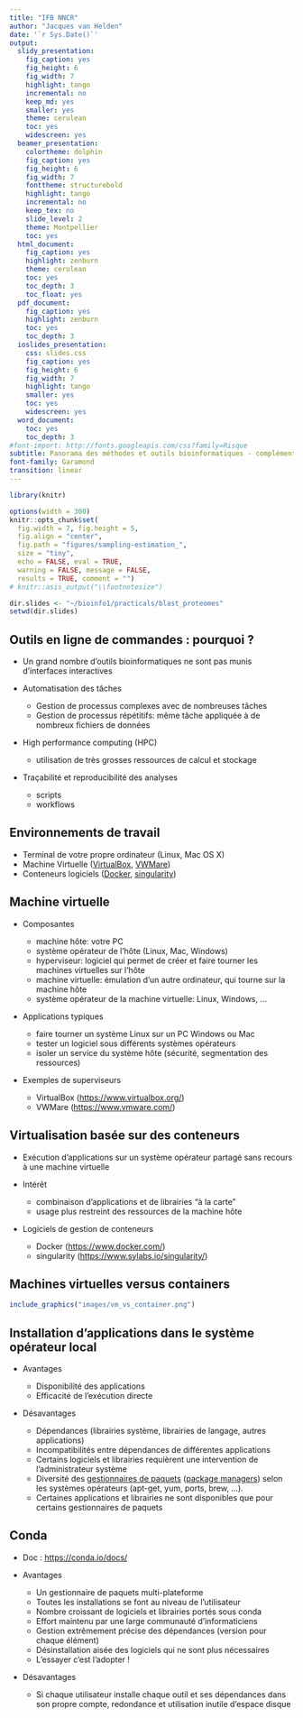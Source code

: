 ```yaml
---
title: "IFB NNCR"
author: "Jacques van Helden"
date: '`r Sys.Date()`'
output:
  slidy_presentation:
    fig_caption: yes
    fig_height: 6
    fig_width: 7
    highlight: tango
    incremental: no
    keep_md: yes
    smaller: yes
    theme: cerulean
    toc: yes
    widescreen: yes
  beamer_presentation:
    colortheme: dolphin
    fig_caption: yes
    fig_height: 6
    fig_width: 7
    fonttheme: structurebold
    highlight: tango
    incremental: no
    keep_tex: no
    slide_level: 2
    theme: Montpellier
    toc: yes
  html_document:
    fig_caption: yes
    highlight: zenburn
    theme: cerulean
    toc: yes
    toc_depth: 3
    toc_float: yes
  pdf_document:
    fig_caption: yes
    highlight: zenburn
    toc: yes
    toc_depth: 3
  ioslides_presentation:
    css: slides.css
    fig_caption: yes
    fig_height: 6
    fig_width: 7
    highlight: tango
    smaller: yes
    toc: yes
    widescreen: yes
  word_document:
    toc: yes
    toc_depth: 3
#font-import: http://fonts.googleapis.com/css?family=Risque
subtitle: Panorama des méthodes et outils bioinformatiques - compléments
font-family: Garamond
transition: linear
---
```


```r
library(knitr)

options(width = 300)
knitr::opts_chunk$set(
  fig.width = 7, fig.height = 5, 
  fig.align = "center", 
  fig.path = "figures/sampling-estimation_",
  size = "tiny", 
  echo = FALSE, eval = TRUE, 
  warning = FALSE, message = FALSE, 
  results = TRUE, comment = "")
# knitr::asis_output("\\footnotesize")

dir.slides <- "~/bioinfo1/practicals/blast_proteomes"
setwd(dir.slides)
```

## Outils en ligne de commandes : pourquoi ?

- Un grand nombre d'outils bioinformatiques ne sont pas munis d'interfaces interactives

- Automatisation des tâches

    - Gestion de processus complexes avec de nombreuses tâches
    - Gestion de processus répétitifs: même tâche appliquée à de nombreux fichiers de données

- High performance computing (HPC)

    - utilisation de très grosses ressources de calcul et stockage

- Traçabilité et reproducibilité des analyses

    - scripts
    - workflows

## Environnements de travail 

- Terminal de votre propre ordinateur (Linux, Mac OS X)
- Machine Virtuelle ([VirtualBox](https://www.virtualbox.org/), [VWMare](https://www.vmware.com/))
- Conteneurs logiciels ([Docker](https://www.docker.com/), [singularity](https://www.sylabs.io/singularity/))


## Machine virtuelle

- Composantes

    - machine hôte: votre PC
    - système opérateur de l'hôte (Linux, Mac, Windows)
    - hyperviseur: logiciel qui permet de créer et faire tourner les machines virtuelles sur l'hôte
    - machine virtuelle: émulation d'un autre ordinateur, qui tourne sur la machine hôte
    - système opérateur de la machine virtuelle: Linux, Windows, ...

- Applications typiques

    - faire tourner un système Linux sur un PC Windows ou Mac
    - tester un logiciel sous différents systèmes opérateurs
    - isoler un service du système hôte (sécurité, segmentation des ressources)

- Exemples de superviseurs

    - VirtualBox (<https://www.virtualbox.org/>)
    - VWMare (<https://www.vmware.com/>)


## Virtualisation basée sur des conteneurs

- Exécution d'applications sur un système opérateur partagé sans recours à une machine virtuelle

- Intérêt

    - combinaison d'applications et de librairies "à la carte"
    - usage plus restreint des ressources de la machine hôte

- Logiciels de gestion de conteneurs

    - Docker (<https://www.docker.com/>)
    - singularity (<https://www.sylabs.io/singularity/>)


## Machines virtuelles versus containers


```r
include_graphics("images/vm_vs_container.png")
```


## Installation d'applications dans le système opérateur local

- Avantages

    - Disponibilité des applications
    - Efficacité de l'exécution directe

- Désavantages

    - Dépendances (librairies système, librairies de langage, autres applications)
    - Incompatibilités entre dépendances de différentes applications
    - Certains logiciels et librairies requièrent une intervention de l'administrateur système
    - Diversité des [gestionnaires de paquets](https://fr.wikipedia.org/wiki/Gestionnaire_de_paquets) ([package managers](https://en.wikipedia.org/wiki/Package_manager)) selon les systèmes opérateurs (apt-get, yum, ports, brew, ...).
    - Certaines applications et librairies ne sont disponibles que pour certains gestionnaires de paquets

## Conda

- Doc : <https://conda.io/docs/>

- Avantages

    - Un gestionnaire de paquets multi-plateforme
    - Toutes les installations se font au niveau de l'utilisateur
    - Nombre croissant de logiciels et librairies  portés sous conda
    - Effort maintenu par une large communauté d'informaticiens
    - Gestion extrêmement précise des dépendances (version pour chaque élément)
    - Désinstallation aisée des logiciels qui ne sont plus nécessaires
    - L'essayer c'est l'adopter !

- Désavantages

    - Si  chaque utilisateur installe chaque outil et ses dépendances dans son propre compte, redondance et utilisation inutile d'espace disque




